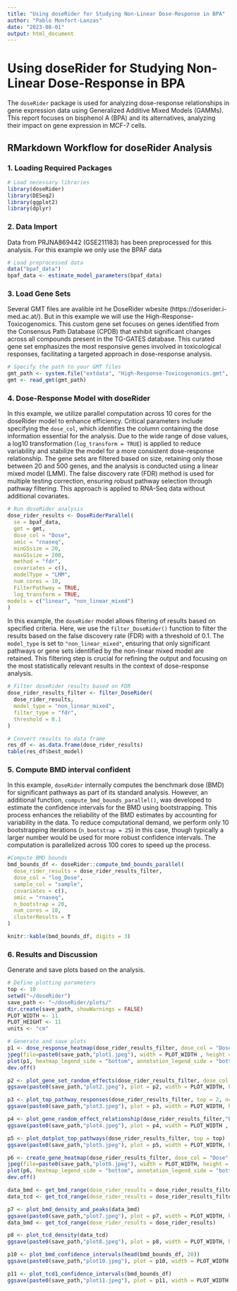 ```yaml
---
title: "Using doseRider for Studying Non-Linear Dose-Response in BPA"
author: "Pablo Monfort-Lanzas"
date: "2023-08-01"
output: html_document
---
```


# Using doseRider for Studying Non-Linear Dose-Response in BPA

The `doseRider` package is used for analyzing dose-response relationships in gene expression data using Generalized Additive Mixed Models (GAMMs). This report focuses on bisphenol A (BPA) and its alternatives, analyzing their impact on gene expression in MCF-7 cells.

## RMarkdown Workflow for doseRider Analysis

### 1. Loading Required Packages

```r
# Load necessary libraries
library(doseRider)
library(DESeq2)
library(ggplot2)
library(dplyr)
```

### 2. Data Import

Data from PRJNA869442 (GSE211183) has been preprocessed for this analysis. For this example we only use the BPAF data

```r
# Load preprocessed data
data("bpaf_data")
bpaf_data <- estimate_model_parameters(bpaf_data)
```


### 3. Load Gene Sets

Several GMT files are avalible int he DoseRider wbesite (https://doserider.i-med.ac.at/). But in this example we will use the High-Response-Toxicogenomics. This custom gene set focuses on genes identified from the Consensus Path Database (CPDB) that exhibit significant changes across all compounds present in the TG-GATES database. This curated gene set emphasizes the most responsive genes involved in toxicological responses, facilitating a targeted approach in dose-response analysis. 

```r
# Specify the path to your GMT files
gmt_path <- system.file("extdata", "High-Response-Toxicogenomics.gmt", package = "doseRider")
gmt <- read_gmt(gmt_path)

```

### 4. Dose-Response Model with doseRider

In this example, we utilize parallel computation across 10 cores for the doseRider model to enhance efficiency. Critical parameters include specifying the `dose_col`, which identifies the column containing the dose information essential for the analysis. Due to the wide range of dose values, a log10 transformation (`log_transform = TRUE`) is applied to reduce variability and stabilize the model for a more consistent dose-response relationship. The gene sets are filtered based on size, retaining only those between 20 and 500 genes, and the analysis is conducted using a linear mixed model (LMM). The false discovery rate (FDR) method is used for multiple testing correction, ensuring robust pathway selection through pathway filtering. This approach is applied to RNA-Seq data without additional covariates.

```r
# Run doseRider analysis
dose_rider_results <- DoseRiderParallel(
  se = bpaf_data, 
  gmt = gmt, 
  dose_col = "Dose", 
  omic = "rnaseq", 
  minGSsize = 20, 
  maxGSsize = 200, 
  method = "fdr", 
  covariates = c(),
  modelType = "LMM", 
  num_cores = 10,
  FilterPathway = TRUE,
  log_transform = TRUE,
models = c("linear", "non_linear_mixed")
)

```

In this example, the `doseRider` model allows filtering of results based on specified criteria. Here, we use the `filter_DoseRider()` function to filter the results based on the false discovery rate (FDR) with a threshold of 0.1. The `model_type` is set to `"non_linear_mixed"`, ensuring that only significant pathways or gene sets identified by the non-linear mixed model are retained. This filtering step is crucial for refining the output and focusing on the most statistically relevant results in the context of dose-response analysis.

```r
# Filter doseRider results based on FDR
dose_rider_results_filter <- filter_DoseRider(
  dose_rider_results, 
  model_type = "non_linear_mixed", 
  filter_type = "fdr", 
  threshold = 0.1
)

# Convert results to data frame
res_df <- as.data.frame(dose_rider_results)
table(res_df$best_model)
```

### 5. Compute BMD interval confident

In this example, `doseRider` internally computes the benchmark dose (BMD) for significant pathways as part of its standard analysis. However, an additional function, `compute_bmd_bounds_parallel()`, was developed to estimate the confidence intervals for the BMD using bootstrapping. This process enhances the reliability of the BMD estimates by accounting for variability in the data. To reduce computational demand, we perform only 10 bootstrapping iterations (`n_bootstrap = 25`) in this case, though typically a larger number would be used for more robust confidence intervals. The computation is parallelized across 100 cores to speed up the process.

```r
#Compute BMD bounds
bmd_bounds_df <- doseRider::compute_bmd_bounds_parallel(
  dose_rider_results = dose_rider_results_filter,
  dose_col = "log_Dose",
  sample_col = "sample",
  covariates = c(),
  omic = "rnaseq",
  n_bootstrap = 20,
  num_cores = 10,
  clusterResults = T
)

knitr::kable(bmd_bounds_df, digits = 3)
```

### 6. Results and Discussion

Generate and save plots based on the analysis.

```r
# Define plotting parameters
top <- 10
setwd("~/doseRider")
save_path <- "~/doseRider/plots/"
dir.create(save_path, showWarnings = FALSE)
PLOT_WIDTH <- 11
PLOT_HEIGHT <- 11
units <- "cm"

# Generate and save plots
p1 <- dose_response_heatmap(dose_rider_results_filter, dose_col = "Dose", top = top)
jpeg(file=paste0(save_path,"plot1.jpeg"), width = PLOT_WIDTH , height = PLOT_HEIGHT, units = units, res = 600)
plot(p1, heatmap_legend_side = "bottom", annotation_legend_side = "bottom", padding = unit(c(1, 1, 1, 1), "cm"))
dev.off()

p2 <- plot_gene_set_random_effects(dose_rider_results_filter, dose_col = "log_Dose",  top = top)
ggsave(paste0(save_path,"plot2.jpeg"), plot = p2, width = PLOT_WIDTH, height = PLOT_HEIGHT, units = units, dpi = 600)

p3 <- plot_top_pathway_responses(dose_rider_results_filter, top = 2, ncol = 2,  text_size = 5, dose_col = "log_Dose", clusterResults = T)
ggsave(paste0(save_path,"plot3.jpeg"), plot = p3, width = PLOT_WIDTH, height = PLOT_HEIGHT, units = units, dpi = 600)

p4 <- plot_gene_random_effect_relationship(dose_rider_results_filter,"Estrogen signaling pathway - Homo sapiens (human)")
ggsave(paste0(save_path,"plot4.jpeg"), plot = p4, width = PLOT_WIDTH , height = PLOT_HEIGHT, units = units, dpi = 600)

p5 <- plot_dotplot_top_pathways(dose_rider_results_filter, top = top)
ggsave(paste0(save_path,"plot5.jpeg"), plot = p5, width = PLOT_WIDTH, height = PLOT_HEIGHT, units = units, dpi = 600)

p6 <- create_gene_heatmap(dose_rider_results_filter, dose_col = "Dose", gene_set_name = "Estrogen signaling pathway - Homo sapiens (human)")
jpeg(file=paste0(save_path,"plot6.jpeg"), width = PLOT_WIDTH, height = PLOT_HEIGHT, units = units, res = 600)
plot(p6, heatmap_legend_side = "bottom", annotation_legend_side = "bottom", padding = unit(c(1, 1, 1, 1), "cm"))
dev.off()

data_bmd <- get_bmd_range(dose_rider_results = dose_rider_results_filter)
data_tcd <- get_tcd_range(dose_rider_results = dose_rider_results_filter)

p7 <- plot_bmd_density_and_peaks(data_bmd)
ggsave(paste0(save_path,"plot7.jpeg"), plot = p7, width = PLOT_WIDTH, height = PLOT_HEIGHT, units = units, dpi = 600)
data_bmd <- get_tcd_range(dose_rider_results = dose_rider_results)

p8 <- plot_tcd_density(data_tcd)
ggsave(paste0(save_path,"plot8.jpeg"), plot = p8, width = PLOT_WIDTH, height = PLOT_HEIGHT, units = units, dpi = 600)

p10 <- plot_bmd_confidence_intervals(head(bmd_bounds_df, 20))
ggsave(paste0(save_path,"plot10.jpeg"), plot = p10, width = PLOT_WIDTH, height = PLOT_HEIGHT, units = units, dpi = 600)

p11 <- plot_tcd1_confidence_intervals(bmd_bounds_df)
ggsave(paste0(save_path,"plot11.jpeg"), plot = p11, width = PLOT_WIDTH, height = PLOT_HEIGHT, units = units, dpi = 600)

```



